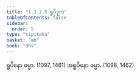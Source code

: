 ```yaml
---
title: "1.2.2.5 ရူပီဒုက"
tableOfContents: false
sidebar:
  order: 5
type: "tipitaka"
basket: "ab"
book: "dhs"
---
```



<DynamicBreadcrumb />

<Division number="33" book="dhs">

<Paragraph number="90" book="dhs">
ရူပိနော ဓမ္မာ. (<Emphasis>1097, 1461</Emphasis>)
</Paragraph>

<Paragraph number="91" book="dhs">
အရူပိနော ဓမ္မာ. (<Emphasis>1098, 1462</Emphasis>)
</Paragraph>
</Division>